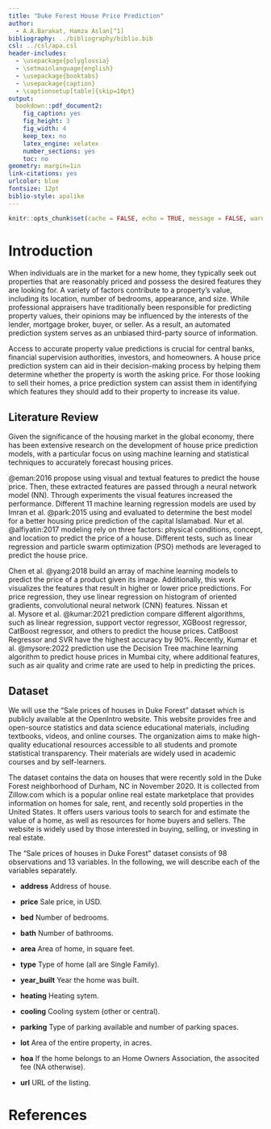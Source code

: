```yaml
---
title: "Duke Forest House Price Prediction"
author: 
  - A.A.Barakat, Hamza Aslan[^1]
bibliography: ../bibliography/biblio.bib
csl: ../csl/apa.csl
header-includes:
  - \usepackage{polyglossia}
  - \setmainlanguage{english}
  - \usepackage{booktabs}
  - \usepackage{caption} 
  - \captionsetup[table]{skip=10pt}
output:
  bookdown::pdf_document2:
    fig_caption: yes
    fig_height: 3
    fig_width: 4
    keep_tex: no
    latex_engine: xelatex
    number_sections: yes
    toc: no
geometry: margin=1in
link-citations: yes
urlcolor: blue
fontsize: 12pt
biblio-style: apalike
---
```

```r
knitr::opts_chunk$set(cache = FALSE, echo = TRUE, message = FALSE, warning = FALSE)
```

<!-- ======================================================================= -->
<!-- ============================== FOOTNOTES ============================== -->
<!-- ======================================================================= -->
[^1]: 21080637, [Github Repo](https://github.com/Hamzabaraka/21080637)


# Introduction

When individuals are in the market for a new home, they typically seek out properties that are reasonably priced and possess the desired features they are looking for. A variety of factors contribute to a property's value, including its location, number of bedrooms, appearance, and size. While professional appraisers have traditionally been responsible for predicting property values, their opinions may be influenced by the interests of the lender, mortgage broker, buyer, or seller. As a result, an automated prediction system serves as an unbiased third-party source of information. 

Access to accurate property value predictions is crucial for central banks, financial supervision authorities, investors, and homeowners. A house price prediction system can aid in their decision-making process by helping them determine whether the property is worth the asking price. For those looking to sell their homes, a price prediction system can assist them in identifying which features they should add to their property to increase its value.

## Literature Review

Given the significance of the housing market in the global economy, there has been extensive research on the development of house price prediction models, with a particular focus on using machine learning and statistical techniques to accurately forecast housing prices.

@eman:2016 propose using visual and textual features to predict the house price. Then, these extracted features are passed through a neural network model (NN). Through experiments the visual features increased the performance.  Different 11 machine learning regression models are used by Imran et al. @park:2015 using and evaluated to determine the best model for a better housing price prediction of the capital Islamabad. Nur et al. @alfiyatin:2017 modeling rely on three factors: physical conditions, concept, and location to predict the price of a house. Different tests, such as linear regression and particle swarm optimization (PSO) methods are leveraged to predict the house price.

Chen et al. @yang:2018 build an array of machine learning models to predict the price of a product given its image. Additionally, this work visualizes the features that result in higher or lower price predictions. For price regression, they use linear regression on histogram of oriented gradients, convolutional neural network (CNN) features. Nissan et al. Mysore et al. @kumar:2021 prediction compare different algorithms, such as linear regression, support vector regressor, XGBoost regressor, CatBoost regressor, and others to predict the house prices. CatBoost Regressor and SVR have the highest accuracy by 90%.
Recently, Kumar et al. @mysore:2022 prediction use the Decision Tree machine learning algorithm to predict house prices in Mumbai city, where additional features, such as air quality and crime rate are used to help in predicting the prices.

## Dataset

We will use the "Sale prices of houses in Duke Forest" dataset which is publicly available at the OpenIntro website. This website provides free and open-source statistics and data science educational materials, including textbooks, videos, and online courses. The organization aims to make high-quality educational resources accessible to all students and promote statistical transparency. Their materials are widely used in academic courses and by self-learners. 

The dataset contains the data on houses that were recently sold in the Duke Forest neighborhood of Durham, NC in November 2020. It is collected from Zillow.com which is a popular online real estate marketplace that provides information on homes for sale, rent, and recently sold properties in the United States. It offers users various tools to search for and estimate the value of a home, as well as resources for home buyers and sellers. The website is widely used by those interested in buying, selling, or investing in real estate.

The "Sale prices of houses in Duke Forest" dataset consists of 98 observations and 13 variables. In the following, we will describe each of the variables separately.

* **address**
Address of house.

* **price**
Sale price, in USD.

* **bed**
Number of bedrooms.

* **bath**
Number of bathrooms.

* **area**
Area of home, in square feet.

* **type**
Type of home (all are Single Family).

* **year_built**
Year the home was built.

* **heating**
Heating sytem.

* **cooling**
Cooling system (other or central).

* **parking**
Type of parking available and number of parking spaces.

* **lot**
Area of the entire property, in acres.

* **hoa**
If the home belongs to an Home Owners Association, the associted fee (NA otherwise).

* **url**
URL of the listing.

\newpage
# References {#references}
<div id="refs"></div>


